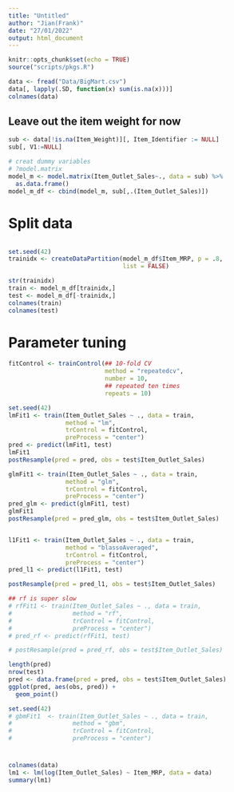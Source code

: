 ```yaml
---
title: "Untitled"
author: "Jian(Frank)"
date: "27/01/2022"
output: html_document
---
```


```r

knitr::opts_chunk$set(echo = TRUE)
source("scripts/pkgs.R")
```

```r
data <- fread("Data/BigMart.csv")
data[, lapply(.SD, function(x) sum(is.na(x)))]
colnames(data)

```
## Leave out the item weight for now 

```r
sub <- data[!is.na(Item_Weight)][, Item_Identifier := NULL]
sub[, V1:=NULL]

# creat dummy variables 
# ?model.matrix
model_m <- model.matrix(Item_Outlet_Sales~., data = sub) %>% 
  as.data.frame()
model_m_df <- cbind(model_m, sub[,.(Item_Outlet_Sales)])

```


# Split data
```r

```

```r

set.seed(42)
trainidx <- createDataPartition(model_m_df$Item_MRP, p = .8,
                                list = FALSE)

str(trainidx)
train <- model_m_df[trainidx,]
test <- model_m_df[-trainidx,]
colnames(train)
colnames(test)
```
# Parameter tuning 

```r
fitControl <- trainControl(## 10-fold CV
                           method = "repeatedcv",
                           number = 10,
                           ## repeated ten times
                           repeats = 10)
```

```r
set.seed(42)
lmFit1 <- train(Item_Outlet_Sales ~ ., data = train, 
                method = "lm", 
                trControl = fitControl, 
                preProcess = "center")
pred <- predict(lmFit1, test)
lmFit1
postResample(pred = pred, obs = test$Item_Outlet_Sales)

glmFit1 <- train(Item_Outlet_Sales ~ ., data = train, 
                method = "glm", 
                trControl = fitControl, 
                preProcess = "center")
pred_glm <- predict(glmFit1, test)
glmFit1
postResample(pred = pred_glm, obs = test$Item_Outlet_Sales)


l1Fit1 <- train(Item_Outlet_Sales ~ ., data = train, 
                method = "blassoAveraged", 
                trControl = fitControl, 
                preProcess = "center")
pred_l1 <- predict(l1Fit1, test)

postResample(pred = pred_l1, obs = test$Item_Outlet_Sales)

## rf is super slow 
# rfFit1 <- train(Item_Outlet_Sales ~ ., data = train, 
#                 method = "rf", 
#                 trControl = fitControl, 
#                 preProcess = "center")
# pred_rf <- predict(rfFit1, test)

# postResample(pred = pred_rf, obs = test$Item_Outlet_Sales)

```

```r
length(pred)
nrow(test)
pred <- data.frame(pred = pred, obs = test$Item_Outlet_Sales)
ggplot(pred, aes(obs, pred)) +
  geom_point() 
```

```r
set.seed(42)
# gbmFit1  <- train(Item_Outlet_Sales ~ ., data = train, 
#                 method = "gbm", 
#                 trControl = fitControl, 
#                 preProcess = "center")
```

#  
```r
colnames(data)
lm1 <- lm(log(Item_Outlet_Sales) ~ Item_MRP, data = data)
summary(lm1)

```

